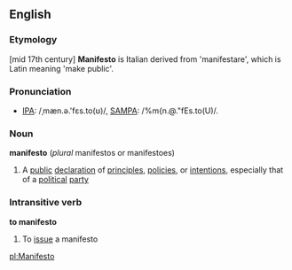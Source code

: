 ==English==

===Etymology===
[mid 17th century] '''Manifesto''' is Italian derived from 'manifestare', which is Latin meaning 'make public'.

===Pronunciation===
* [[w:IPA_chart_for_English|IPA]]: /ˌmæn.ə.'fɛs.to(ʊ)/, [[w:SAMPA/English|SAMPA]]: /%m{n.@."fEs.to(U)/.

===Noun===
{{wikipedia}}
'''manifesto'''  (''plural'' manifestos or manifestoes)
#A [[public]] [[declaration]] of [[principles]], [[policies]], or [[intentions]], especially that of a [[political]] [[party]]

===Intransitive verb===
'''to manifesto'''
#To [[issue]] a manifesto

[[pl:Manifesto]]
